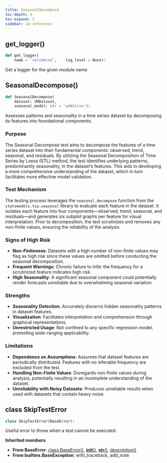 ```yaml
---
title: SeasonalDecompose
toc-depth: 3
toc-expand: 3
sidebar: id-reference
---
```


## get_logger[()]{.muted}

```python
def get_logger(
    name = 'validmind',    log_level = None):
```

Get a logger for the given module name

## SeasonalDecompose[()]{.muted}

```python
def SeasonalDecompose(
    dataset: VMDataset,
    seasonal_model: str = 'additive'):
```

Assesses patterns and seasonality in a time series dataset by decomposing its features into foundational components.

### Purpose

The Seasonal Decompose test aims to decompose the features of a time series dataset into their fundamental components: observed, trend, seasonal, and residuals. By utilizing the Seasonal Decomposition of Time Series by Loess (STL) method, the test identifies underlying patterns, predominantly seasonality, in the dataset's features. This aids in developing a more comprehensive understanding of the dataset, which in turn facilitates more effective model validation.

### Test Mechanism

The testing process leverages the `seasonal_decompose` function from the `statsmodels.tsa.seasonal` library to evaluate each feature in the dataset. It isolates each feature into four components—observed, trend, seasonal, and residuals—and generates six subplot graphs per feature for visual interpretation. Prior to decomposition, the test scrutinizes and removes any non-finite values, ensuring the reliability of the analysis.

### Signs of High Risk

- **Non-Finiteness**: Datasets with a high number of non-finite values may flag as high risk since these values are omitted before conducting the seasonal decomposition.
- **Frequent Warnings**: Chronic failure to infer the frequency for a scrutinized feature indicates high risk.
- **High Seasonality**: A significant seasonal component could potentially render forecasts unreliable due to overwhelming seasonal variation.

### Strengths

- **Seasonality Detection**: Accurately discerns hidden seasonality patterns in dataset features.
- **Visualization**: Facilitates interpretation and comprehension through graphical representations.
- **Unrestricted Usage**: Not confined to any specific regression model, promoting wide-ranging applicability.

### Limitations

- **Dependence on Assumptions**: Assumes that dataset features are periodically distributed. Features with no inferable frequency are excluded from the test.
- **Handling Non-Finite Values**: Disregards non-finite values during analysis, potentially resulting in an incomplete understanding of the dataset.
- **Unreliability with Noisy Datasets**: Produces unreliable results when used with datasets that contain heavy noise.

## [class]{.muted} SkipTestError

```python
class SkipTestError(BaseError):
```

Useful error to throw when a test cannot be executed.

**Inherited members**

- **From BaseError**: [class BaseError[()]{.muted}](#class-baseerror), [__init__[()]{.muted}](#__init__), [__str__[()]{.muted}](#__str__), [description[()]{.muted}](#description)
- **From builtins.BaseException**: with_traceback, add_note
